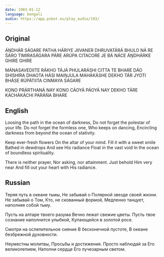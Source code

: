 ```yaml
---
date: 1983-01-12
language: bengali
audio: https://app.psbot.eu/play_audio/193/
---
```


## Original

ÁṊDHÁR SÁGARE PATHA HÁRIYE
JIIVANER DHRUVATÁRÁ BHULO NÁ RE
ŚARO TIMIRASÁGARA PÁRE
ARÚPA CITACORE
JE BÁ NÁCE ÁṊDHÁRKE GHIRE GHIRE

MÁNASAVEDIITE RÁKHO
TÁJÁ PHULARÁSHI
CITTA TE BHARE DÁO
SHISHIRA DHAOTA HÁSI
MAIṊJULA MAHÁKÁSHE
DEKHO TÁR JYOTI BHÁSE
RÚPÁTIITA CINMAYA SÁGARE

KONO PRÁRTHANÁ NAY
KONO CÁOYÁ PÁOYÁ NAY
DEKHO TÁRE KÁCHÁKÁCHI
PARÁŃA BHARE

## English

Loosing the path in the ocean of darkness,
Do not forget the polestar of your life.
Do not forget the formless one,
Who keeps on dancing,
Encircling darkness
from beyond the ocean of stativity.

Keep ever-fresh flowers
On the altar of your mind.
Fill it with a sweet smile
Bathed in dewdrops
And see His radiance
Float in the vast void
In the ocean of boundless spirituality.

There is neither prayer,
Nor asking, nor attainment.
Just behold Him very near
And fill out your heart with His radiance.

## Russian

Теряя путь в океане тьмы,
Не забывай о Полярной звезде своей жизни.
Не забывай о Том,
Кто, не скованный формой,
Медленно танцует, наполняя собой тьму.

Пусть на алтаре твоего разума
Вечно лежат свежие цветы.
Пусть твое сознание наполнится улыбкой,
Купающейся в золотой росе.

Смотри на ослепительное сияние
В бесконечной пустоте,
В океане безбрежной духовности.

Неуместны молитвы,
Просьбы и достижения.
Просто наблюдай за Его великолепием,
Наполни сердце Его лучезарным светом.
